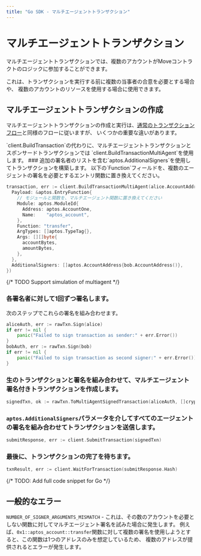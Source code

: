 ```yaml
---
title: "Go SDK - マルチエージェントトランザクション"
---
```



# マルチエージェントトランザクション

マルチエージェントトランザクションでは、複数のアカウントがMoveコントラクトのロジックに参加することができます。

これは、トランザクションを実行する前に複数の当事者の合意を必要とする場合や、
複数のアカウントのリソースを使用する場合に使用できます。

## マルチエージェントトランザクションの作成

マルチエージェントトランザクションの作成と実行は、[通常のトランザクションフロー](../building-transactions.mdx)と同様のフローに従いますが、
いくつかの重要な違いがあります。

<Callout type="info">
  `client.BuildTransaction`の代わりに、マルチエージェントトランザクションとスポンサードトランザクションでは
  `client.BuildTransactionMultiAgent`を使用します。
</Callout>

<Steps>
  ### 追加の署名者のリストを含む`aptos.AdditionalSigners`を使用してトランザクションを構築します。

  <Callout type="info">
    以下の`Function`フィールドを、複数のエージェントの署名を必要とするエントリ関数に置き換えてください。
  </Callout>

  ```go filename="multi_agent.go"
  transaction, err := client.BuildTransactionMultiAgent(alice.AccountAddress(), aptos.TransactionPayload{
    Payload: &aptos.EntryFunction{
      // モジュールと関数を、マルチエージェント関数に置き換えてください
      Module: aptos.ModuleId{
        Address: aptos.AccountOne,
        Name:    "aptos_account",
      },
      Function: "transfer",
      ArgTypes: []aptos.TypeTag{},
      Args: [][]byte{
        accountBytes,
        amountBytes,
      },
    },
    AdditionalSigners: []aptos.AccountAddress{bob.AccountAddress()},
  })
  ```

{/* TODO Support simulation of multiagent */}

  ### 各署名者に対して1回ずつ署名します。

  次のステップでこれらの署名を組み合わせます。

  ```go filename="multi_agent.go"
  aliceAuth, err := rawTxn.Sign(alice)
  if err != nil {
      panic("Failed to sign transaction as sender:" + err.Error())
  }
  bobAuth, err := rawTxn.Sign(bob)
  if err != nil {
      panic("Failed to sign transaction as second signer:" + err.Error())
  }
  ```

  ### 生のトランザクションと署名を組み合わせて、マルチエージェント署名付きトランザクションを作成します。

  ```go filename="multi_agent.go"
  signedTxn, ok := rawTxn.ToMultiAgentSignedTransaction(aliceAuth, []crypto.AccountAuthenticator{bobAuth})
  ```
  ### `aptos.AdditionalSigners`パラメータを介してすべてのエージェントの署名を組み合わせてトランザクションを送信します。

  ```go filename="multi_agent.go"
  submitResponse, err := client.SubmitTransaction(signedTxn)
  ```

  ### 最後に、トランザクションの完了を待ちます。

  ```go filename="multi_agent.go"
  txnResult, err := client.WaitForTransaction(submitResponse.Hash)
  ```
</Steps>

{/* TODO: Add full code snippet for Go */}

## 一般的なエラー

`NUMBER_OF_SIGNER_ARGUMENTS_MISMATCH` - これは、その数のアカウントを必要としない関数に対してマルチエージェント署名を試みた場合に発生します。
例えば、`0x1::aptos_account::transfer`関数に対して複数の署名を使用しようとすると、この関数は1つのアドレスのみを想定しているため、
複数のアドレスが提供されるとエラーが発生します。
